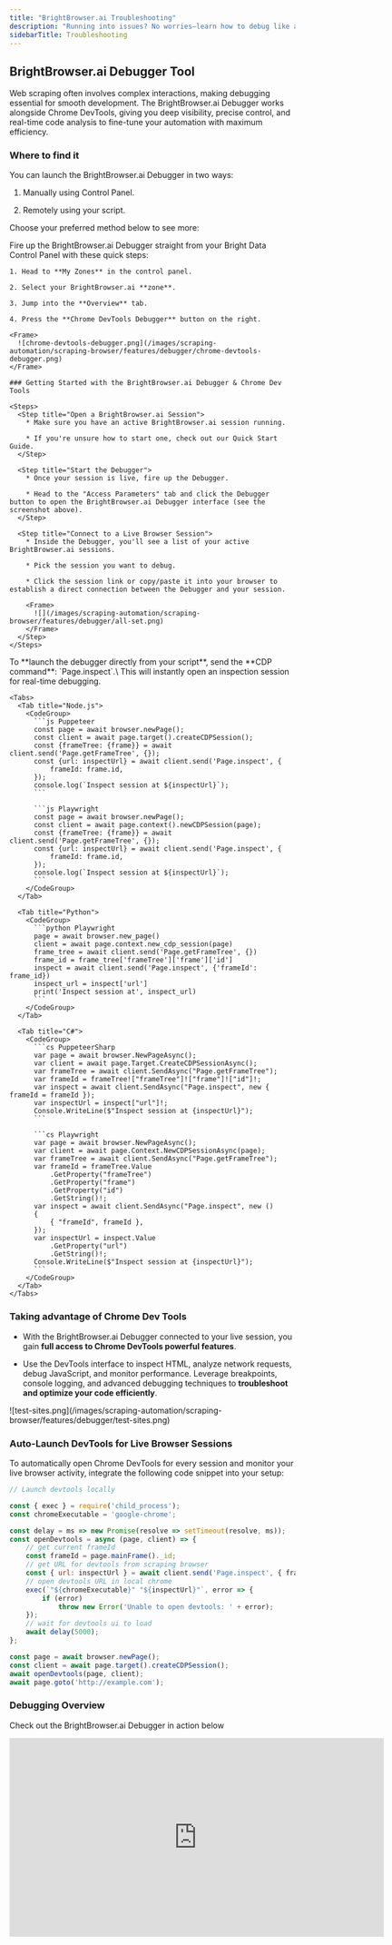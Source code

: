 ```yaml
---
title: "BrightBrowser.ai Troubleshooting"
description: "Running into issues? No worries—learn how to debug like a pro, decode error messages, and fine-tune your scraping setup using Chrome DevTools. Master troubleshooting techniques to keep your automation smooth and efficient."
sidebarTitle: Troubleshooting
---
```


## BrightBrowser.ai Debugger Tool

Web scraping often involves complex interactions, making debugging essential for smooth development. The BrightBrowser.ai Debugger works alongside Chrome DevTools, giving you deep visibility, precise control, and real-time code analysis to fine-tune your automation with maximum efficiency.

### Where to find it

You can launch the BrightBrowser.ai Debugger in two ways:

1. Manually using Control Panel.

2. Remotely using your script.

Choose your preferred method below to see more:

<Tabs>
  <Tab title="Manually">
    Fire up the BrightBrowser.ai Debugger straight from your Bright Data Control Panel with these quick steps:

    1. Head to **My Zones** in the control panel.

    2. Select your BrightBrowser.ai **zone**.

    3. Jump into the **Overview** tab.

    4. Press the **Chrome DevTools Debugger** button on the right.

    <Frame>
      ![chrome-devtools-debugger.png](/images/scraping-automation/scraping-browser/features/debugger/chrome-devtools-debugger.png)
    </Frame>

    ### Getting Started with the BrightBrowser.ai Debugger & Chrome Dev Tools

    <Steps>
      <Step title="Open a BrightBrowser.ai Session">
        * Make sure you have an active BrightBrowser.ai session running.

        * If you're unsure how to start one, check out our Quick Start Guide.
      </Step>

      <Step title="Start the Debugger">
        * Once your session is live, fire up the Debugger.

        * Head to the "Access Parameters" tab and click the Debugger button to open the BrightBrowser.ai Debugger interface (see the screenshot above).
      </Step>

      <Step title="Connect to a Live Browser Session">
        * Inside the Debugger, you'll see a list of your active BrightBrowser.ai sessions.

        * Pick the session you want to debug.

        * Click the session link or copy/paste it into your browser to establish a direct connection between the Debugger and your session.

        <Frame>
          ![](/images/scraping-automation/scraping-browser/features/debugger/all-set.png)
        </Frame>
      </Step>
    </Steps>
  </Tab>

  <Tab title="Remotely">
    To **launch the debugger directly from your script**, send the **CDP command**: `Page.inspect`.\
    This will instantly open an inspection session for real-time debugging.

    <Tabs>
      <Tab title="Node.js">
        <CodeGroup>
          ```js Puppeteer
          const page = await browser.newPage();
          const client = await page.target().createCDPSession();
          const {frameTree: {frame}} = await client.send('Page.getFrameTree', {});
          const {url: inspectUrl} = await client.send('Page.inspect', {
              frameId: frame.id,
          });
          console.log(`Inspect session at ${inspectUrl}`);
          ```

          ```js Playwright
          const page = await browser.newPage();
          const client = await page.context().newCDPSession(page);
          const {frameTree: {frame}} = await client.send('Page.getFrameTree', {});
          const {url: inspectUrl} = await client.send('Page.inspect', {
              frameId: frame.id,
          });
          console.log(`Inspect session at ${inspectUrl}`);
          ```
        </CodeGroup>
      </Tab>

      <Tab title="Python">
        <CodeGroup>
          ```python Playwright
          page = await browser.new_page()
          client = await page.context.new_cdp_session(page)
          frame_tree = await client.send('Page.getFrameTree', {})
          frame_id = frame_tree['frameTree']['frame']['id']
          inspect = await client.send('Page.inspect', {'frameId': frame_id})
          inspect_url = inspect['url']
          print('Inspect session at', inspect_url)
          ```
        </CodeGroup>
      </Tab>

      <Tab title="C#">
        <CodeGroup>
          ```cs PuppeteerSharp
          var page = await browser.NewPageAsync();
          var client = await page.Target.CreateCDPSessionAsync();
          var frameTree = await client.SendAsync("Page.getFrameTree");
          var frameId = frameTree!["frameTree"]!["frame"]!["id"]!;
          var inspect = await client.SendAsync("Page.inspect", new { frameId = frameId });
          var inspectUrl = inspect["url"]!;
          Console.WriteLine($"Inspect session at {inspectUrl}");
          ```

          ```cs Playwright
          var page = await browser.NewPageAsync();
          var client = await page.Context.NewCDPSessionAsync(page);
          var frameTree = await client.SendAsync("Page.getFrameTree");
          var frameId = frameTree.Value
              .GetProperty("frameTree")
              .GetProperty("frame")
              .GetProperty("id")
              .GetString()!;
          var inspect = await client.SendAsync("Page.inspect", new ()
          {
              { "frameId", frameId },
          });
          var inspectUrl = inspect.Value
              .GetProperty("url")
              .GetString()!;
          Console.WriteLine($"Inspect session at {inspectUrl}");
          ```
        </CodeGroup>
      </Tab>
    </Tabs>
  </Tab>
</Tabs>

### Taking advantage of Chrome Dev Tools

* With the BrightBrowser.ai Debugger connected to your live session, you gain **full access to Chrome DevTools powerful features**.

* Use the DevTools interface to inspect HTML, analyze network requests, debug JavaScript, and monitor performance. Leverage breakpoints, console logging, and advanced debugging techniques to **troubleshoot and optimize your code efficiently**.

<Frame>
  ![test-sites.png](/images/scraping-automation/scraping-browser/features/debugger/test-sites.png)
</Frame>

### Auto-Launch DevTools for Live Browser Sessions

To automatically open Chrome DevTools for every session and monitor your live browser activity, integrate the following code snippet into your setup:

```js NodeJS - Puppeteer
// Launch devtools locally

const { exec } = require('child_process');
const chromeExecutable = 'google-chrome';

const delay = ms => new Promise(resolve => setTimeout(resolve, ms));
const openDevtools = async (page, client) => {
    // get current frameId
    const frameId = page.mainFrame()._id;
    // get URL for devtools from scraping browser
    const { url: inspectUrl } = await client.send('Page.inspect', { frameId });
    // open devtools URL in local chrome
    exec(`"${chromeExecutable}" "${inspectUrl}"`, error => {
        if (error)
            throw new Error('Unable to open devtools: ' + error);
    });
    // wait for devtools ui to load
    await delay(5000);
};

const page = await browser.newPage();
const client = await page.target().createCDPSession();
await openDevtools(page, client);
await page.goto('http://example.com');
```

### Debugging Overview

Check out the BrightBrowser.ai Debugger in action below

<Frame>
  <iframe width="660" height="350" src="https://www.youtube.com/embed/68Kom7tS-QY" title="Debugger Walkthrough" frameborder="0" allow="accelerometer; autoplay; clipboard-write; encrypted-media; gyroscope; picture-in-picture" allowfullscreen />
</Frame>

## Error codes

Explore some of the common error codes you may encounter and their potential causes below:

| Error Code | Meaning                                 | What can you do about it?                                                                                                     |
| ---------- | --------------------------------------- | ----------------------------------------------------------------------------------------------------------------------------- |
| `407`      | An issue with the remote browser's port | Check your remote browser's port . The correct port for BrightBrowser.ai is 9222 by default, or 9515 if using Selenium.       |
| `403`      | Authentication Error                    | Verify your username and password , and ensure you're using the correct "Browser API" zone from the Bright Data control panel |
| `503`      | Service Unavailable                     | We're currently scaling browsers to meet demand. Try reconnecting in 1 minute.                                                |

## FAQs

For any questions about BrightBrowser.ai visit our [frequently asked questions](/general/faqs) page.

## How To

Find out more about the [common library navigational functions](/scraping-automation/scraping-browser/code-examples) and examples for browser automation and specifically for BrightBrowser.ai.